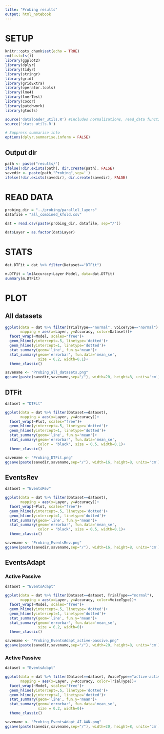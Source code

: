 ```yaml
---
title: "Probing results"
output: html_notebook
---
```


# SETUP

```r
knitr::opts_chunk$set(echo = TRUE)
rm(list=ls()) 
library(ggplot2)
library(dplyr)
library(tidyr)
library(stringr)
library(grid)
library(gridExtra)
library(operator.tools)
library(lme4)
library(lmerTest)
library(cocor)
library(patchwork)
library(gtools)

source('dataloader_utils.R') #includes normalizations, read_data functions
source('stats_utils.R')

# Suppress summarise info
options(dplyr.summarise.inform = FALSE)
```

## Output dir
```r
path <- paste("results/")
ifelse(!dir.exists(path), dir.create(path), FALSE)
savedir <- paste(path,"Probing",sep='')
ifelse(!dir.exists(savedir), dir.create(savedir), FALSE)
```


# READ DATA
```r
probing_dir = "../probing/parallel_layers"
datafile = "all_combined_kfold.csv"

dat = read.csv(paste(probing_dir, datafile, sep="/"))

dat$Layer = as.factor(dat$Layer)
```

# STATS

```r
dat.DTFit = dat %>% filter(Dataset=="DTFit")

m.DTFit = lm(Accuracy~Layer:Model, data=dat.DTFit)
summary(m.DTFit)
```

# PLOT

## All datasets
```r
ggplot(data = dat %>% filter(TrialType=="normal", VoiceType=="normal"),
       mapping = aes(x=Layer, y=Accuracy, color=Dataset))+
  facet_wrap(~Model, scales="free")+
  geom_hline(yintercept=.5, linetype='dotted')+
  geom_hline(yintercept=1, linetype='dotted')+
  stat_summary(geom='line', fun.y='mean')+
  stat_summary(geom='errorbar', fun.data='mean_se',
               size = 0.2, width=0.1)+
  theme_classic()

savename <- "Probing_all_datasets.png"
ggsave(paste(savedir,savename,sep="/"), width=20, height=8, units='cm')
```

## DTFit
```r
dataset = "DTFit"

ggplot(data = dat %>% filter(Dataset==dataset),
       mapping = aes(x=Layer, y=Accuracy))+
  facet_wrap(~Plot, scales="free")+
  geom_hline(yintercept=.5, linetype='dotted')+
  geom_hline(yintercept=1, linetype='dotted')+
  stat_summary(geom='line', fun.y='mean')+
  stat_summary(geom='errorbar', fun.data='mean_se',
               color = 'black', size = 0.5, width=0.1)+
  theme_classic()

savename <- "Probing_DTFit.png"
ggsave(paste(savedir,savename,sep="/"), width=16, height=8, units='cm')
```

## EventsRev
```r
dataset = "EventsRev"

ggplot(data = dat %>% filter(Dataset==dataset),
       mapping = aes(x=Layer, y=Accuracy))+
  facet_wrap(~Plot, scales="free")+
  geom_hline(yintercept=.5, linetype='dotted')+
  geom_hline(yintercept=1, linetype='dotted')+
  stat_summary(geom='line', fun.y='mean')+
  stat_summary(geom='errorbar', fun.data='mean_se',
               color = 'black', size = 0.5, width=0.1)+
  theme_classic()

savename <- "Probing_EventsRev.png"
ggsave(paste(savedir,savename,sep="/"), width=16, height=8, units='cm')
```

## EventsAdapt

### Active Passive
```r
dataset = "EventsAdapt"

ggplot(data = dat %>% filter(Dataset==dataset, TrialType=="normal"),
       mapping = aes(x=Layer, y=Accuracy, color=VoiceType))+
  facet_wrap(~Model, scales="free")+
  geom_hline(yintercept=.5, linetype='dotted')+
  geom_hline(yintercept=1, linetype='dotted')+
  stat_summary(geom='line', fun.y='mean')+
  stat_summary(geom='errorbar', fun.data='mean_se',
               size = 0.2, width=0)+
  theme_classic()

savename <- "Probing_EventsAdapt_active-passive.png"
ggsave(paste(savedir,savename,sep="/"), width=20, height=8, units='cm')
```


### Active Passive
```r
dataset = "EventsAdapt"

ggplot(data = dat %>% filter(Dataset==dataset, VoiceType=="active-active"),
       mapping = aes(x=Layer, y=Accuracy, color=TrialType))+
  facet_wrap(~Model, scales="free")+
  geom_hline(yintercept=.5, linetype='dotted')+
  geom_hline(yintercept=1, linetype='dotted')+
  stat_summary(geom='line', fun.y='mean')+
  stat_summary(geom='errorbar', fun.data='mean_se',
               size = 0.2, width=0)+
  theme_classic()

savename <- "Probing_EventsAdapt_AI-AAN.png"
ggsave(paste(savedir,savename,sep="/"), width=20, height=8, units='cm')
```